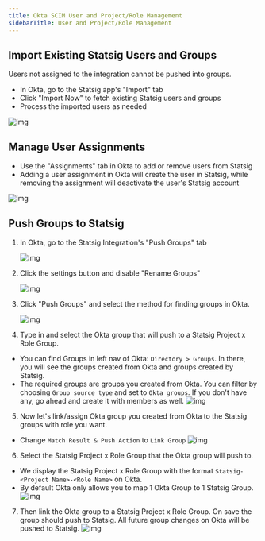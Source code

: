 ```yaml
---
title: Okta SCIM User and Project/Role Management
sidebarTitle: User and Project/Role Management
---
```



## Import Existing Statsig Users and Groups

<Note>
Users not assigned to the integration cannot be pushed into groups.
</Note>

- In Okta, go to the Statsig app's "Import" tab
- Click "Import Now" to fetch existing Statsig users and groups
- Process the imported users as needed

<Frame>
  <img src="/images/okta_scim_steps/step6-import-existing-users.png" alt="img" />
</Frame>

## Manage User Assignments

- Use the "Assignments" tab in Okta to add or remove users from Statsig
- Adding a user assignment in Okta will create the user in Statsig, while removing the assignment will deactivate the user's Statsig account

<Frame>
  <img src="/images/okta_scim_steps/step7-manage-user-assignments.png" alt="img" />
</Frame>

## Push Groups to Statsig

1. In Okta, go to the Statsig Integration's "Push Groups" tab
   <Frame>
     <img src="/images/okta_scim_steps/step8-push-groups-1.png" alt="img" />
   </Frame>

2. Click the settings button and disable "Rename Groups"
   <Frame>
     <img src="/images/okta_scim_steps/step8-push-groups-2.png" alt="img" />
   </Frame>

3. Click "Push Groups" and select the method for finding groups in Okta.
   <Frame>
     <img src="/images/okta_scim_steps/step8-push-groups-3.png" alt="img" />
   </Frame>

4. Type in and select the Okta group that will push to a Statsig Project x Role Group.

- You can find Groups in left nav of Okta: `Directory > Groups`. In there, you will see the groups created from Okta and groups created by Statsig.
- The required groups are groups you created from Okta. You can filter by choosing `Group source type` and set to `Okta groups`. If you don't have any, go ahead and create it with members as well.
  <Frame>
    <img src="/images/okta_scim_steps/step8-push-groups-4.png" alt="img" />
  </Frame>

5. Now let's link/assign Okta group you created from Okta to the Statsig groups with role you want.

- Change `Match Result & Push Action` to `Link Group`
  <Frame>
    <img src="/images/okta_scim_steps/step8-push-groups-5.png" alt="img" />
  </Frame>

6. Select the Statsig Project x Role Group that the Okta group will push to.

- We display the Statsig Project x Role Group with the format `Statsig-<Project Name>-<Role Name>` on Okta.
- By default Okta only allows you to map 1 Okta Group to 1 Statsig Group.
  <Frame>
    <img src="/images/okta_scim_steps/step8-push-groups-6.png" alt="img" />
  </Frame>

7. Then link the Okta group to a Statsig Project x Role Group. On save the group should push to Statsig. All future group changes on Okta will be pushed to Statsig.
   <Frame>
     <img src="/images/okta_scim_steps/step8-push-groups-7.png" alt="img" />
   </Frame>